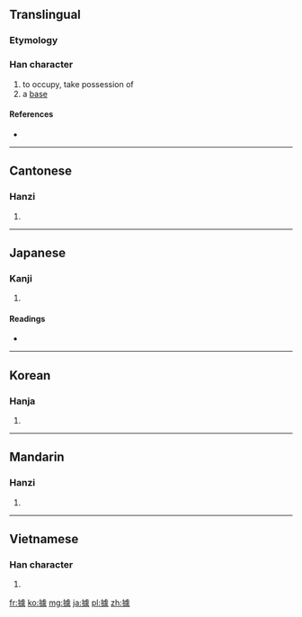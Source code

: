 {{also|拠|据}}
==Translingual==

===Etymology===
{{Han compound|手|豦|c1=s|c2=p|t1=hand|ls=psc}}

===Han character===
{{Han char|rn=64|rad=手|as=13|sn=16|four=5103<sub>2</sub>|canj=手卜心人 (QYPO)}}

# to occupy, take possession of
# a [[base]]

====References====
* {{Han ref|kx=0459.120|dkj=12839|dj=0808.090|hdz=31967.150|uh=64DA|ud=25818|bh=BEDA|bd=48858}}

----

==Cantonese==

===Hanzi===
{{yue-hanzi|jyut=|y=geui3|sim=据}}

# {{defn|lang=yue|sort=手13}}

----

==Japanese==

===Kanji===
{{ja-kanji|grade=|rs=手13}}

# {{defn|lang=ja|sort=手13}}

====Readings====
* {{ja-readings|on=[[きょ]] (kyo), [[こ]] (ko), [[けき]] (keki)|kun=[[よる]] (yoru), [[あかし]] (akashi), [[ひく]] (hiku)}}

----

==Korean==

===Hanja===
{{ko-hanja|hangeul=거|eumhun=|rv=geo|mr=kŏ|y=ke}}

# {{defn|lang=ko|sort=手13}}

----

==Mandarin==

===Hanzi===
{{cmn-hanzi|sim=据|pin=[[jù]] ([[ju4]])|wg=chü<sup>4</sup>}}

# {{defn|lang=cmn|sort=手13}}

----

==Vietnamese==

===Han character===
{{vi-hantu|[[cứ]], [[cớ]]|rs=手13}}

# {{defn|lang=vi|sort=手13}}

[[fr:據]]
[[ko:據]]
[[mg:據]]
[[ja:據]]
[[pl:據]]
[[zh:據]]